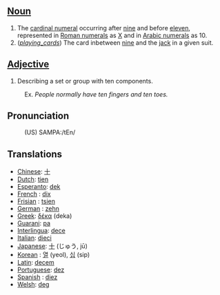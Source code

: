 ==[[Noun]]==

# The [[cardinal numeral]] occurring after [[nine]] and before [[eleven]], represented in [[Roman numerals]] as [[X]] and in [[Arabic numerals]] as 10.
# (<i>[[playing_cards]]</i>) The card inbetween [[nine]] and the [[jack]] in a given suit.

==[[Adjective]]==
# Describing a set or group with ten components. 
:Ex. <i>''People normally have ten fingers and ten toes.''</i>

==Pronunciation==
:(US) SAMPA:/tEn/

==Translations==
*[[Chinese]]: [[十]]
*[[Dutch]]: [[tien]]
*[[Esperanto]]: [[dek]]
*[[French]] : [[dix]]
*[[Frisian]] : [[tsien]]
*[[German]] : [[zehn]]
*[[Greek]]: [[δέκα]] (deka)
*[[Guarani]]: [[pa]]
*[[Interlingua]]: [[dece]]
*[[Italian]]: [[dieci]]
*[[Japanese]]: [[十]] (じゅう, jū)
*[[Korean]] : [[열]] (yeol), [[십]] (sip)
*[[Latin]]: [[decem]]
*[[Portuguese]]: [[dez]]
*[[Spanish]] : [[diez]]
*[[Welsh]]: [[deg]]